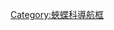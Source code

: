{{Navbox
|name  = 絹蛺蝶亞科
|title = 絹蛺蝶亞科 - [[絹蛺蝶屬]]
|state = {{{state|autocollapse}}}
|listclass = hlist

|above = [[蝴蝶]]⊇[[鳳蝶總科]]⊇[[蛺蝶科]]⊇眼蝶演化支⊇[[絹蛺蝶屬|絹蛺蝶亞科]]⊇[[絹蛺蝶屬]]:

|list1  = 
* [[黑絹蛺蝶]] ''C. lhatso''
* [[絹蛺蝶]] ''C. buddha''
* [[臘絹蛺蝶]] ''C. cercyon''
* [[大衞絹蛺蝶]] ''C. davidis''
* [[格奧絹蛺蝶]] ''C. gautama''
* [[阿波絹蛺蝶]] ''C. aborica''
* [[大絹蛺蝶]] ''C. sudassana''
}}<noinclude>

{{collapsible option}}
[[Category:蛺蝶科導航框]]
</noinclude>